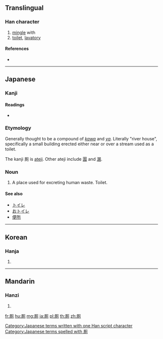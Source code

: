 {{also|厕|廁}}
==Translingual==

===Han character===
{{Han char|rn=27|rad=厂|as=09|sn=11|four=|canj=MBCN|ids=⿸厂則}}

# [[mingle]] with
# [[toilet]], [[lavatory]]

====References====
* {{Han ref|kx=0162.130|dkj=02981|dj=0370.010|hdz=10075.120|uh=53A0|ud=21408}}

----

==Japanese==

===Kanji===
{{ja-kanji|grade=|rs=厂09}}

====Readings====
* {{ja-readings|on=[[し]] (shi)|kun=[[かわや]] (kawaya)}}

===Etymology===
Generally thought to be a compound of ''[[川|kawa]]'' and ''[[屋|ya]]''. Literally "river house", specifically a small building erected either near or over a stream used as a toilet.

The kanji 厠 is [[ateji]]. Other ateji include [[圊]] and [[溷]].

===Noun===
{{ja-noun|k|hira=かわや|hku=かはや|hhira=かはや|rom=kawaya}}

# A place used for excreting human waste. Toilet.

====See also====
* [[トイレ]]
* [[おトイレ]]
* [[便所]]

[[Category:Japanese terms written with one Han script character]]
[[Category:Japanese terms spelled with 厠]]

----

==Korean==

===Hanja===
{{ko-hanja|hangeul=측|rv=cheuk|mr=ch'ŭk}}

# {{defn|lang=ko|sort=厂09}}

----

==Mandarin==

===Hanzi===
{{cmn-hanzi|sim=厕|pin=[[cè]] ([[ce4]])|wg=ts'e<sup>4</sup>}}

# {{defn|lang=cmn|sort=厂09}}

[[fr:厠]]
[[hu:厠]]
[[mg:厠]]
[[ja:厠]]
[[pl:厠]]
[[th:厠]]
[[zh:厠]]